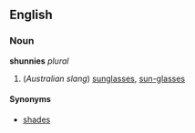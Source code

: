 ==English==
===Noun===
'''shunnies''' ''plural''

# (''Australian slang'') [[sunglasses]], [[sun-glasses]]

====Synonyms====
*[[shades]]